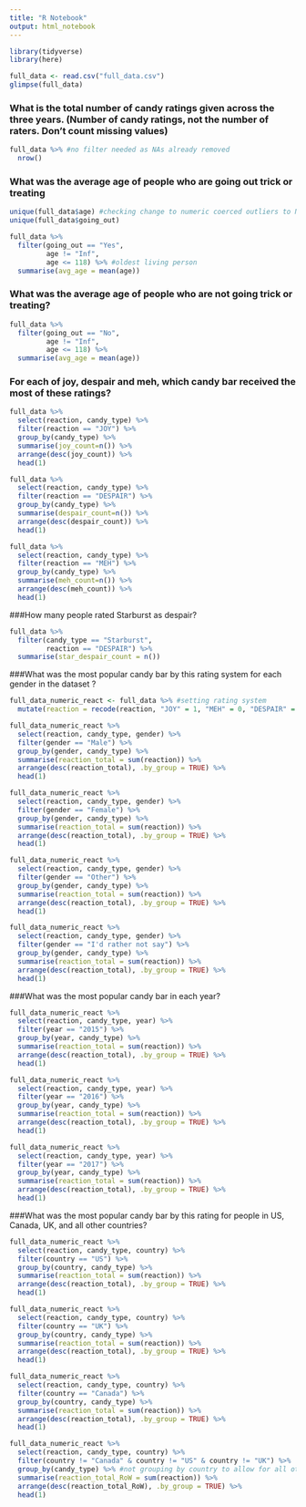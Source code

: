 ```yaml
---
title: "R Notebook"
output: html_notebook
---
```

```r
library(tidyverse)
library(here)
```

```r
full_data <- read.csv("full_data.csv")
glimpse(full_data)
```

### What is the total number of candy ratings given across the three years. (Number of candy ratings, not the number of raters. Don’t count missing values)

```r
full_data %>% #no filter needed as NAs already removed
  nrow()
```

### What was the average age of people who are going out trick or treating
```r
unique(full_data$age) #checking change to numeric coerced outliers to NA
unique(full_data$going_out) 

full_data %>% 
  filter(going_out == "Yes", 
         age != "Inf",
         age <= 118) %>% #oldest living person
  summarise(avg_age = mean(age))
```
###  What was the average age of people who are not going trick or treating?
```r
full_data %>% 
  filter(going_out == "No", 
         age != "Inf",
         age <= 118) %>% 
  summarise(avg_age = mean(age))
```
### For each of joy, despair and meh, which candy bar received the most of these ratings?
```r
full_data %>% 
  select(reaction, candy_type) %>% 
  filter(reaction == "JOY") %>% 
  group_by(candy_type) %>% 
  summarise(joy_count=n()) %>% 
  arrange(desc(joy_count)) %>% 
  head(1)

full_data %>% 
  select(reaction, candy_type) %>% 
  filter(reaction == "DESPAIR") %>% 
  group_by(candy_type) %>% 
  summarise(despair_count=n()) %>% 
  arrange(desc(despair_count)) %>% 
  head(1)

full_data %>% 
  select(reaction, candy_type) %>% 
  filter(reaction == "MEH") %>% 
  group_by(candy_type) %>% 
  summarise(meh_count=n()) %>% 
  arrange(desc(meh_count)) %>% 
  head(1)
```
###How many people rated Starburst as despair?
```r
full_data %>% 
  filter(candy_type == "Starburst", 
         reaction == "DESPAIR") %>% 
  summarise(star_despair_count = n())
```
###What was the most popular candy bar by this rating system for each gender in the dataset ?
```r
full_data_numeric_react <- full_data %>% #setting rating system 
  mutate(reaction = recode(reaction, "JOY" = 1, "MEH" = 0, "DESPAIR" = -1))
```

```r
full_data_numeric_react %>% 
  select(reaction, candy_type, gender) %>% 
  filter(gender == "Male") %>% 
  group_by(gender, candy_type) %>% 
  summarise(reaction_total = sum(reaction)) %>% 
  arrange(desc(reaction_total), .by_group = TRUE) %>% 
  head(1)

full_data_numeric_react %>% 
  select(reaction, candy_type, gender) %>% 
  filter(gender == "Female") %>% 
  group_by(gender, candy_type) %>% 
  summarise(reaction_total = sum(reaction)) %>% 
  arrange(desc(reaction_total), .by_group = TRUE) %>% 
  head(1)

full_data_numeric_react %>% 
  select(reaction, candy_type, gender) %>% 
  filter(gender == "Other") %>% 
  group_by(gender, candy_type) %>% 
  summarise(reaction_total = sum(reaction)) %>% 
  arrange(desc(reaction_total), .by_group = TRUE) %>% 
  head(1)

full_data_numeric_react %>% 
  select(reaction, candy_type, gender) %>% 
  filter(gender == "I'd rather not say") %>% 
  group_by(gender, candy_type) %>% 
  summarise(reaction_total = sum(reaction)) %>% 
  arrange(desc(reaction_total), .by_group = TRUE) %>% 
  head(1)
```

###What was the most popular candy bar in each year?
```r
full_data_numeric_react %>% 
  select(reaction, candy_type, year) %>% 
  filter(year == "2015") %>% 
  group_by(year, candy_type) %>% 
  summarise(reaction_total = sum(reaction)) %>% 
  arrange(desc(reaction_total), .by_group = TRUE) %>% 
  head(1)

full_data_numeric_react %>% 
  select(reaction, candy_type, year) %>% 
  filter(year == "2016") %>% 
  group_by(year, candy_type) %>% 
  summarise(reaction_total = sum(reaction)) %>% 
  arrange(desc(reaction_total), .by_group = TRUE) %>% 
  head(1)

full_data_numeric_react %>% 
  select(reaction, candy_type, year) %>% 
  filter(year == "2017") %>% 
  group_by(year, candy_type) %>% 
  summarise(reaction_total = sum(reaction)) %>% 
  arrange(desc(reaction_total), .by_group = TRUE) %>% 
  head(1)
```
###What was the most popular candy bar by this rating for people in US, Canada, UK, and all other countries?
```r
full_data_numeric_react %>% 
  select(reaction, candy_type, country) %>% 
  filter(country == "US") %>% 
  group_by(country, candy_type) %>% 
  summarise(reaction_total = sum(reaction)) %>% 
  arrange(desc(reaction_total), .by_group = TRUE) %>% 
  head(1)

full_data_numeric_react %>% 
  select(reaction, candy_type, country) %>% 
  filter(country == "UK") %>% 
  group_by(country, candy_type) %>% 
  summarise(reaction_total = sum(reaction)) %>% 
  arrange(desc(reaction_total), .by_group = TRUE) %>% 
  head(1)

full_data_numeric_react %>% 
  select(reaction, candy_type, country) %>% 
  filter(country == "Canada") %>% 
  group_by(country, candy_type) %>% 
  summarise(reaction_total = sum(reaction)) %>% 
  arrange(desc(reaction_total), .by_group = TRUE) %>% 
  head(1)

full_data_numeric_react %>% 
  select(reaction, candy_type, country) %>% 
  filter(country != "Canada" & country != "US" & country != "UK") %>% 
  group_by(candy_type) %>% #not grouping by country to allow for all others
  summarise(reaction_total_RoW = sum(reaction)) %>% 
  arrange(desc(reaction_total_RoW), .by_group = TRUE) %>% 
  head(1)
```


